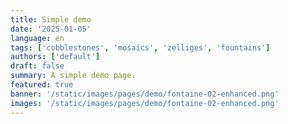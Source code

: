 ```yaml
---
title: Simple demo
date: '2025-01-05'
language: en
tags: ['cobblestones', 'mosaics', 'zelliges', 'fountains']
authors: ['default']
draft: false
summary: A simple demo page.
featured: true
banner: '/static/images/pages/demo/fontaine-02-enhanced.png'
images: '/static/images/pages/demo/fontaine-02-enhanced.png'
---
```


<div className="grid grid-cols-1 md:grid-cols-2 lg:grid-cols-3 gap-2">
    <FancyBoxImage 
      src="/static/images/pages/demo/fontaine-02-enhanced.png" 
      alt="Fontaine 02"  
      width={2882}
      height={1591}
      className="w-full"
    />
    <FancyBoxImage 
      src="/static/images/pages/demo/fontaine-01.png" 
      alt="Fontaine 01"  
      width={2912}
      height={1632}      
      className="w-full"
    />
      <FancyBoxImage 
      src="/static/images/pages/demo/maison-02.png" 
      alt="Maison"  
      width={2912}
      height={1632}       
      className="w-full"
    />
    <FancyBoxImage 
      src="/static/images/pages/demo/piscine-01.png" 
      alt="Piscine"  
      width={2912}
      height={1632}         
      className="w-full"
    />
    <FancyBoxImage 
      src="/static/images/pages/demo/porte-01.png" 
      alt="Porte"  
      width={2912}
      height={1632}            
      className="w-full"
    />
    <FancyBoxImage 
      src="/static/images/pages/demo/rue-01.png" 
      alt="Rue"  
      width={2912}
      height={1632}            
      className="w-full"
    />    
    <FancyBoxImage 
      src="/static/images/pages/demo/village-01.png" 
      alt="Village"  
      width={2912}
      height={1632}            
      className="w-full"
    />     
    <FancyBoxImage 
      src="/static/images/pages/demo/mosaique-01.png" 
      alt="Mosaique"  
      width={2912}
      height={1632}            
      className="w-full"
    />     
    <FancyBoxImage 
      src="/static/images/pages/demo/zelliges-01.png" 
      alt="Zelliges"  
      width={2912}
      height={1632}            
      className="w-full"
    />      
</div>